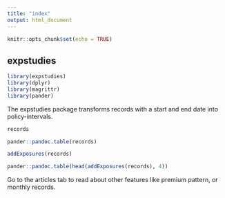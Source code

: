 ```yaml
---
title: "index"
output: html_document
---
```


```r
knitr::opts_chunk$set(echo = TRUE)
```

## expstudies

```r
library(expstudies)
library(dplyr)
library(magrittr)
library(pander)
```

The expstudies package transforms records with a start and end date into policy-intervals.
```r
records
```
```r
pander::pandoc.table(records)
```
```r
addExposures(records)
```
```r
pander::pandoc.table(head(addExposures(records), 4))
```
Go to the articles tab to read about other features like premium pattern, or monthly records.





